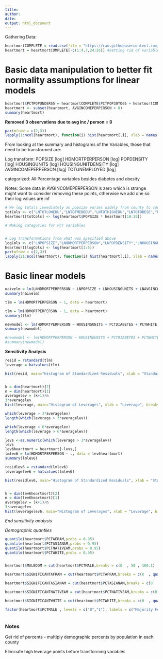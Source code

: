 ```yaml
---
title: 
author: 
date: 
output: html_document
---
```

Gathering Data:
```r
heartmortCOMPLETE = read.csv(file = "https://raw.githubusercontent.com/PDBoegel/HeartMortality/master/HeartMort.csv", header = TRUE)
heartmort = heartmortCOMPLETE[-c(1:4,7,24:26)] #Getting rid of variables for metadata and other dependent variable
```

# Basic data manipulation to better fit normality assumptions for linear models

```r
heartmort$PCTPOPUNDER65 = heartmortCOMPLETE$PCTPOP30TO65 + heartmortCOMPLETE$PCTPOPUNDER30 # To account for elderly population
heartmort <- subset(heartmort, AVGINCOMEPERPERSON > 0)
summary(heartmort)
```
**Removed 3 observations due to avg inc / person = 0**


```r
par(mfrow = c(2,3))
lapply(1:ncol(heartmort), function(i) hist(heartmort[,i], xlab = names(heartmort)[i], main = paste("Histogram of", names(heartmort)[i])))
```

From looking at the summary and histograms of the Variables, those that need to be transformed are:

Log transform:
POPSIZE [log]
HDMORTPERPERSON [log]
POPDENSITY [log]
HOUSINGUNITS [log]
HOUSINGUNITDENSITY [log]
AVGINCOMEPERPERSON [log]
TOTUNEMPLOYED [log]

categorized:
All Percentage variables besides diabetes and obesity

Notes: Some data in AVGINCOMEPERPERSON is zero which is strange might want to consider removing these points, otherwise we add one so their log values are inf    
```r
# We log totals imeediately as popsize varies widely from county to county
totCols <- c("LNTOTLOWEDU","LNTOTMEDEDU","LNTOTHIGHEDU","LNTOTOBESE","LNTOTDIABETES","LNTOTMALE","LNTOTFEMALE","LNTOTWHITE","LNTOTASIANAM","LNTOTNONELDERLY")
heartmort[totCols] <- log(heartmort$POPSIZE * heartmort[10:19])

# Making categories for PCT variables


# Log transformations from what was specified above
logCols <- c("LNPOPSIZE","LNHDMORTPERPERSON","LNPOPDENSITY","LNHOUSINGUNITS","LNHOUSINGUNITSDENSITY","LNAVGINCOMEPERPERSON")
heartmort[logCols] <- log(heartmort[1:6])
par(mfrow = c(2,3))
lapply(21:ncol(heartmort), function(i) hist(heartmort[,i], xlab = names(heartmort)[i], main = paste("Histogram of", names(heartmort)[i])))
```

# Basic linear models

```r
naivelm = lm(LNHDMORTPERPERSON ~ LNPOPSIZE + LNHOUSINGUNITS + LNAVGINCOMEPERPERSON , data = heartmort)
summary(naivelm)
```

```r
tlm = lm(HDMORTPERPERSON ~ 1, data = heartmort)
```

```r
tlm = lm(HDMORTPERPERSON ~ 1, data = heartmort)
summary(tlm)
```

```r
newmodel <- lm(HDMORTPERPERSON ~ HOUSINGUNITS + PCTDIABETES + PCTWHITE + PCTAFRAM + PCTASIANAM + PCTNATIVEAM + PCTOBESE + PCTPOPUNDER65, data = heartmort)
summary(newmodel)
```


```r
#newmodel <- lm(HDMORTPERPERSON ~ HOUSINGUNITS + PCTDIABETES + PCTWHITE + PCTAFRAM + PCTASIANAM + PCTNATIVEAM + PCTOBESE + PCTPOPUNDER65 + factor(MALEDOM), data = heartmort)
#summary(newmodel)
```


**Sensitivity Analysis**

```r
resid = rstandard(tlm)
leverage = hatvalues(tlm) 

hist(resid, main="Histogram of Standardized Residuals", xlab = "Standardized Residual")


k = dim(heartmort)[2]
n = dim(heartmort)[1]
averagelev = (k+1)/n
3*averagelev
hist(leverage, main="Histogram of Leverages", xlab = "Leverage", breaks = 15)
```


```r
which(leverage > 3*averagelev)
length(which(leverage > 3*averagelev))

which(leverage > 6*averagelev)
length(which(leverage > 6*averagelev))

```

```r
levs <-as.numeric(which(leverage > 3*averagelev))
levs
lev6heartmort = heartmort[-levs,]
lmlev6 = lm(HDMORTPERPERSON ~ ., data = lev6heartmort)
summary(lmlev6)
```

```r
residlev6 = rstandard(lmlev6)
leveragelev6 = hatvalues(lmlev6) 

hist(residlev6, main="Histogram of Standardized Residuals", xlab = "Standardized Residual")


k = dim(lev6heartmort)[2]
n = dim(lev6heartmort)[1]
averagelev = (k+1)/n
3*averagelev
hist(leveragelev6, main="Histogram of Leverages", xlab = "Leverage", breaks = 15)
```
*End sensitivity analysis*

*Demographic quantiles*
```r
quantile(heartmort$PCTAFRAM,probs = 0.95)
quantile(heartmort$PCTASIANAM,probs = 0.95)
quantile(heartmort$PCTNATIVEAM,probs = 0.95)
quantile(heartmort$PCTWHITE,probs = 0.95)


heartmort$MALEDOM = cut(heartmort$PCTMALE,breaks = c(0  , 50 , 100.1) , labels = c("0","1"))

heartmort$SIGNIFICANTAFRAM = cut(heartmort$PCTAFRAM,breaks = c(0  , quantile(heartmort$PCTAFRAM,probs = 0.95) , 100.1) , labels = c("0","1"))

heartmort$SIGNIFICANTASIANAM = cut(heartmort$PCTASIANAM,breaks = c(0  , quantile(heartmort$PCTASIANAM,probs = 0.95) , 100.1) , labels = c("0","1"))

heartmort$SIGNIFICANTNATIVEAM = cut(heartmort$PCTNATIVEAM,breaks = c(0  , quantile(heartmort$PCTNATIVEAM,probs = 0.95) , 100.1) , labels = c("0","1"))

heartmort$SIGNIFICANTWHITE = cut(heartmort$PCTWHITE,breaks = c(0  , quantile(heartmort$PCTWHITE,probs = 0.95) , 100.1) , labels = c("0","1"))

factor(heartmort$PCTMALE , levels = c("0","1"), labels = c("Majority Female","Majority Male" )) # Doesnt work
```


```r





```

### Notes ############################

Get rid of percents - multiply demographic percents by population in each county

Eliminate high leverage points before transforming variables


